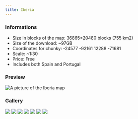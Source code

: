 ---
title: Iberia
---


### Informations
* Size in blocks of the map: 36865*20480 blocks (755 km2)
* Size of the download: ~97GB
* Coordinates for chunky: -24577 -92161 12288 -71681
* Scale: ~1:30
* Price: Free
* Includes both Spain and Portugal

### Preview
<img src="/img/maps/previews/europe/iberia.webp" alt="A picture of the Iberia map"></img>  

### Gallery
<Slider dots arrows={false} infinite slidesToShow={1} slidesToScroll={1} pauseOnHover speed={500} autoplay autoplaySpeed={3000}>
    <img src="/img/maps/gallery/europe/iberia/0.webp"></img>
    <img src="/img/maps/gallery/europe/iberia/1.webp"></img>
    <img src="/img/maps/gallery/europe/iberia/2.webp"></img>
    <img src="/img/maps/gallery/europe/iberia/3.webp"></img>
    <img src="/img/maps/gallery/europe/iberia/4.webp"></img>
    <img src="/img/maps/gallery/europe/iberia/5.webp"></img>
    <img src="/img/maps/gallery/europe/iberia/6.webp"></img>
</Slider>